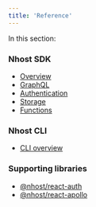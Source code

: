 ```yaml
---
title: 'Reference'
---
```


In this section:

### Nhost SDK

- [Overview](./reference/sdk)
- [GraphQL](./reference/sdk/graphql)
- [Authentication](./reference/sdk/authentication)
- [Storage](./reference/sdk/storage)
- [Functions](./reference/sdk/functions)

### Nhost CLI

- [CLI overview](./reference/cli)

### Supporting libraries

- [@nhost/react-auth](./reference/supporting-libraries/react-auth)
- [@nhost/react-apollo](./reference/supporting-libraries/react-apollo)
